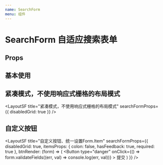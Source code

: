 ```yaml
---
name: SearchForm
menu: 组件
---
```



# SearchForm 自适应搜索表单

## Props

<Props of={SearchForm} />

## 基本使用
<Playground>
  <LayoutSF title="基本使用，可更改按钮位置" />
</Playground>

## 紧凑模式，不使用响应式栅格的布局模式
<LayoutSF
  title="紧凑模式，不使用响应式栅格的布局模式"
  searchFormProps={{ disabledGrid: true }}
/>

## 自定义按钮
<LayoutSF
  title="自定义按钮、统一设置Form.Item"
  searchFormProps={{
     disabledGrid: true,
     itemsProps: { colon: false, hasFeedback: true, required: true },
     btnRender: (form) => (
      <Button
        type="danger"
        onClick={() => form.validateFields((err, val) => console.log(err, val))}
      >
        提交
      </Button>
     )
  }}
/>
